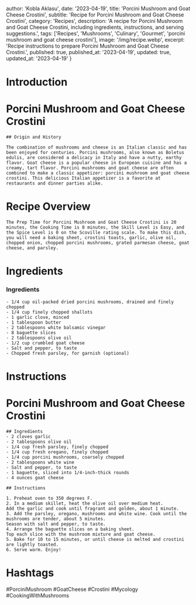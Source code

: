 
  author: 'Kobla Aklasu',
  date: '2023-04-19',
  title: 'Porcini Mushroom and Goat Cheese Crostini',
  subtitle: 'Recipe for Porcini Mushroom and Goat Cheese Crostini',
  category: 'Recipes',
  description: 'A recipe for Porcini Mushroom and Goat Cheese Crostini, including ingredients, instructions, and serving suggestions.',
  tags: ['Recipes', 'Mushrooms', 'Culinary', 'Gourmet', 'porcini mushroom and goat cheese crostini'],
  image: '/img/recipe.webp',
  excerpt: 'Recipe instructions to prepare Porcini Mushroom and Goat Cheese Crostini.',
  published: true,
  published_at: '2023-04-19',
  updated: true,
  updated_at: '2023-04-19'
}


  # Introduction

# Porcini Mushroom and Goat Cheese Crostini
    
    ## Origin and History
    
    The combination of mushrooms and cheese is an Italian classic and has been enjoyed for centuries. Porcini mushrooms, also known as Boletus edulis, are considered a delicacy in Italy and have a nutty, earthy flavor. Goat cheese is a popular cheese in European cuisine and has a creamy, tart flavor. Porcini mushrooms and goat cheese are often combined to make a classic appetizer: porcini mushroom and goat cheese crostini. This delicious Italian appetizer is a favorite at restaurants and dinner parties alike.

# Recipe Overview

    The Prep Time for Porcini Mushroom and Goat Cheese Crostini is 20 minutes, the Cooking Time is 8 minutes, the Skill Level is Easy, and the Spice Level is 0 on the Scoville rating scale. To make this dish, you will need a baking sheet, crostini toasts, garlic, olive oil, chopped onion, chopped porcini mushrooms, grated parmesan cheese, goat cheese, and parsley.

# Ingredients

### Ingredients 
    - 1/4 cup oil-packed dried porcini mushrooms, drained and finely chopped
    - 1/4 cup finely chopped shallots 
    - 1 garlic clove, minced
    - 1 tablespoon butter
    - 2 tablespoons white balsamic vinegar
    - 8 baguette slices
    - 2 tablespoons olive oil 
    - 1/2 cup crumbled goat cheese 
    - Salt and pepper, to taste 
    - Chopped fresh parsley, for garnish (optional)

# Instructions

# Porcini Mushroom and Goat Cheese Crostini
    
    ## Ingredients
    - 2 cloves garlic
    - 2 tablespoons olive oil
    - 1/4 cup fresh parsley, finely chopped
    - 1/4 cup fresh oregano, finely chopped
    - 1/4 cup porcini mushrooms, coarsely chopped
    - 2 tablespoons white wine
    - Salt and pepper, to taste
    - 1 baguette, sliced into 1/4-inch-thick rounds
    - 4 ounces goat cheese
    
    ## Instructions
    
    1. Preheat oven to 350 degrees F. 
    2. In a medium skillet, heat the olive oil over medium heat.
    Add the garlic and cook until fragrant and golden, about 1 minute. 
    3. Add the parsley, oregano, mushrooms and white wine. Cook until the mushrooms are tender, about 5 minutes.
    Season with salt and pepper, to taste.
    4. Arrange the baguette slices on a baking sheet.
    Top each slice with the mushroom mixture and goat cheese.
    5. Bake for 10 to 15 minutes, or until cheese is melted and crostini are lightly toasted. 
    6. Serve warm. Enjoy!

# Hashtags

#PorciniMushroom #GoatCheese #Crostini #Mycology #CookingWithMushrooms



